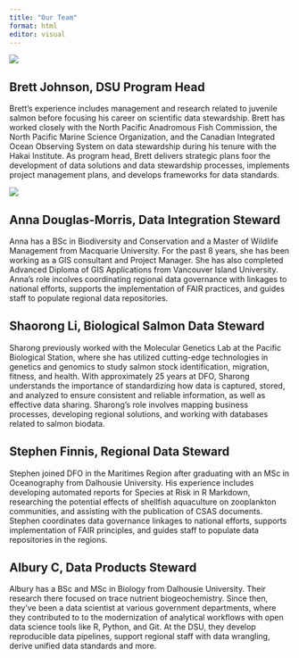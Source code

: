```yaml
---
title: "Our Team"
format: html
editor: visual
---
```


::::: grid
::: g-col-4
![](images/logo.png)
:::

::: g-col-8
## Brett Johnson, DSU Program Head

Brett’s experience includes management and research related to juvenile salmon before focusing his career on scientific data stewardship. Brett has worked closely with the North Pacific Anadromous Fish Commission, the North Pacific Marine Science Organization, and the Canadian Integrated Ocean Observing System on data stewardship during his tenure with the Hakai Institute. As program head, Brett delivers strategic plans foor the development of data solutions and data stewardship processes, implements project management plans, and develops frameworks for data standards.
:::
:::::

::::: grid
::: g-col-4
![](images/logo.png)
:::

::: g-col-8
## Anna Douglas-Morris, Data Integration Steward

Anna has a BSc in Biodiversity and Conservation and a Master of Wildlife Management from Macquarie University. For the past 8 years, she has been working as a GIS consultant and Project Manager. She has also completed Advanced Diploma of GIS Applications from Vancouver Island University. Anna's role incolves coordinating regional data governance with linkages to national efforts, supports the implementation of FAIR practices, and guides staff to populate regional data repositories.
:::
:::::

::::: grid
::: g-col-4

:::

::: g-col-8
## Shaorong Li, Biological Salmon Data Steward

Sharong previously worked with the Molecular Genetics Lab at the Pacific Biological Station, where she has utilized cutting-edge technologies in genetics and genomics to study salmon stock identification, migration, fitness, and health. With approximately 25 years at DFO, Sharong understands the importance of standardizing how data is captured, stored, and analyzed to ensure consistent and reliable information, as well as effective data sharing. Sharong's role involves mapping business processes, developing regional solutions, and working with databases related to salmon biodata.
:::
:::::

::::: grid
::: g-col-4

:::

::: g-col-8
## Stephen Finnis, Regional Data Steward

Stephen joined DFO in the Maritimes Region after graduating with an MSc in Oceanography from Dalhousie University. His experience includes developing automated reports for Species at Risk in R Markdown, researching the potential effects of shellfish aquaculture on zooplankton communities, and assisting with the publication of CSAS documents. Stephen coordinates data governance linkages to national efforts, supports implementation of FAIR principles, and guides staff to populate data repositories in the regions.
:::
:::::

::::: grid
::: g-col-4

:::

::: g-col-8
## Albury C, Data Products Steward

Albury has a BSc and MSc in Biology from Dalhousie University. Their research there focused on trace nutrient biogeochemistry. Since then, they've been a data scientist at various government departments, where they contributed to to the modernization of analytical workflows with open data science tools like R, Python, and Git. At the DSU, they develop reproducible data pipelines, support regional staff with data wrangling, derive unified data standards and more.
:::
:::::
